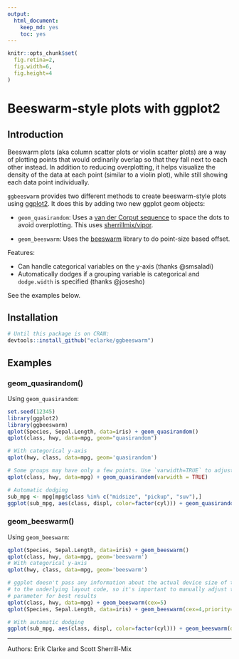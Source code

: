 ```yaml
---
output: 
  html_document: 
    keep_md: yes
    toc: yes
---
```

```r
knitr::opts_chunk$set(
  fig.retina=2,
  fig.width=6,
  fig.height=4
)
```

# Beeswarm-style plots with ggplot2

## Introduction
Beeswarm plots (aka column scatter plots or violin scatter plots) are a way of plotting points that would ordinarily overlap so that they fall next to each other instead. In addition to reducing overplotting, it helps visualize the density of the data at each point (similar to a violin plot), while still showing each data point individually.

`ggbeeswarm` provides two different methods to create beeswarm-style plots using [ggplot2](http://ggplot2.org). It does this by adding two new ggplot geom objects:

- `geom_quasirandom`: Uses a [van der Corput sequence](http://en.wikipedia.org/wiki/Van_der_Corput_sequence) to space the dots to avoid overplotting. This uses [sherrillmix/vipor](https://github.com/sherrillmix/vipor).

- `geom_beeswarm`: Uses the [beeswarm](https://cran.r-project.org/web/packages/beeswarm/index.html) library to do point-size based offset. 

Features: 

- Can handle categorical variables on the y-axis (thanks @smsaladi)
- Automatically dodges if a grouping variable is categorical and `dodge.width` is specified (thanks @josesho)

See the examples below.


## Installation

```r
# Until this package is on CRAN:
devtools::install_github("eclarke/ggbeeswarm")
```

## Examples

### geom_quasirandom()

Using `geom_quasirandom`:
```r
set.seed(12345)
library(ggplot2)
library(ggbeeswarm)
qplot(Species, Sepal.Length, data=iris) + geom_quasirandom()
qplot(class, hwy, data=mpg, geom="quasirandom")

# With categorical y-axis
qplot(hwy, class, data=mpg, geom='quasirandom')

# Some groups may have only a few points. Use `varwidth=TRUE` to adjust width dynamically.
qplot(class, hwy, data=mpg) + geom_quasirandom(varwidth = TRUE)

# Automatic dodging
sub_mpg <- mpg[mpg$class %in% c("midsize", "pickup", "suv"),]
ggplot(sub_mpg, aes(class, displ, color=factor(cyl))) + geom_quasirandom(dodge.width=1)
```

### geom_beeswarm()

Using `geom_beeswarm`:
```r

qplot(Species, Sepal.Length, data=iris) + geom_beeswarm()
qplot(class, hwy, data=mpg, geom='beeswarm')
# With categorical y-axis
qplot(hwy, class, data=mpg, geom='beeswarm')

# ggplot doesn't pass any information about the actual device size of the points
# to the underlying layout code, so it's important to manually adjust the `cex` 
# parameter for best results
qplot(class, hwy, data=mpg) + geom_beeswarm(cex=5)
qplot(Species, Sepal.Length, data=iris) + geom_beeswarm(cex=4,priority='density')

# With automatic dodging
ggplot(sub_mpg, aes(class, displ, color=factor(cyl))) + geom_beeswarm(dodge.width=0.7, cex=4)
```


------
Authors: Erik Clarke and Scott Sherrill-Mix

